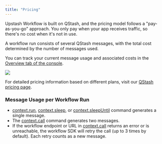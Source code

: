 ```yaml
---
title: "Pricing"
---
```


Upstash Workflow is built on QStash, and the pricing model follows a "pay-as-you-go" approach. You only pay when your app receives traffic, so there's no cost when it's not in use.

A workflow run consists of several QStash messages, with the total cost determined by the number of messages used.

You can track your current message usage and associated costs in the [Overview tab of the console](https://console.upstash.com/qstash?tab=details).

<Frame>
  <img src="/img/qstash/message_cost.png" />
</Frame>

For detailed pricing information based on different plans, visit our [QStash pricing page](https://upstash.com/pricing/qstash).

### Message Usage per Workflow Run

- [context.run](/qstash/workflow/basics/context#context-run), [context.sleep](/qstash/workflow/basics/context#context-sleep), or [context.sleepUntil](/qstash/workflow/basics/context#context-sleepuntil) command generates a single message.
- The [context.call](/qstash/workflow/basics/context#context-call) command generates two messages.
- If the workflow endpoint or URL in [context.call](/qstash/workflow/basics/context#context-call) returns an error or is unreachable, the workflow SDK will retry the call (up to 3 times by default). Each retry counts as a new message.


